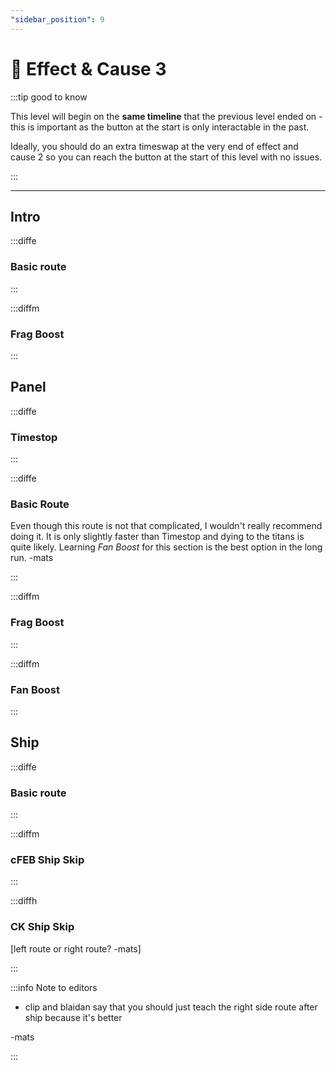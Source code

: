 ```yaml
---
"sidebar_position": 9
---
```



# 🛑 Effect & Cause 3

:::tip good to know

This level will begin on the **same timeline** that the previous level ended on - this is important as the button at the start is only interactable in the past. 

Ideally, you should do an extra timeswap at the very end of effect and cause 2 so you can reach the button at the start of this level with no issues.

:::

---

## Intro

:::diffe

### Basic route

<YouTube youTubeId="h--fba9wbEE" />

:::

:::diffm

### Frag Boost

<YouTube youTubeId="uorB7XYTwDY" />

:::


## Panel

:::diffe

### Timestop

:::

:::diffe

### Basic Route

<YouTube youTubeId="SzeFK5G2l2k" />

Even though this route is not that complicated, I wouldn't really recommend doing it. It is only slightly faster than Timestop and dying to the titans is quite likely.
Learning *Fan Boost* for this section is the best option in the long run. -mats

:::


:::diffm

### Frag Boost

<YouTube youTubeId="TL-KD5-qiYU" />

:::

:::diffm

### Fan Boost

:::

## Ship

:::diffe

### Basic route

<YouTube youTubeId="4dm510bC2sM" />

:::

:::diffm

### cFEB Ship Skip

:::

:::diffh

### CK Ship Skip

[left route or right route? -mats]

:::

:::info Note to editors

- clip and blaidan say that you should just teach the right side route after ship because it's better 

-mats

:::


